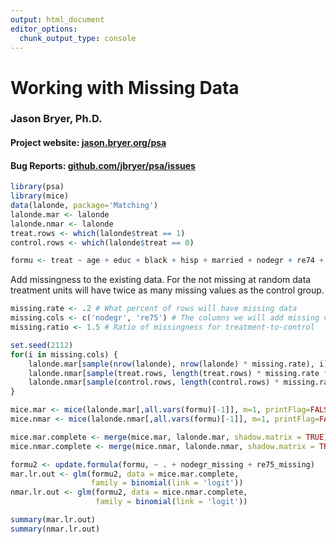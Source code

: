 ```yaml
---
output: html_document
editor_options: 
  chunk_output_type: console
---
```

<!--
%\VignetteEngine{knitr::knitr}
%\VignetteIndexEntry{Working with Missing Data}
-->

# Working with Missing Data

### Jason Bryer, Ph.D. 
#### Project website: [jason.bryer.org/psa](http://jason.bryer.org/psa)
#### Bug Reports: [github.com/jbryer/psa/issues](https://github.com/jbryer/psa/issues)




```r
library(psa)
library(mice)
data(lalonde, package='Matching')
lalonde.mar <- lalonde
lalonde.nmar <- lalonde
treat.rows <- which(lalonde$treat == 1)
control.rows <- which(lalonde$treat == 0)

formu <- treat ~ age + educ + black + hisp + married + nodegr + re74 + re75
```


Add missingness to the existing data. For the not missing at random data treatment units will have twice as many missing values as the control group.

```r
missing.rate <- .2 # What percent of rows will have missing data
missing.cols <- c('nodegr', 're75') # The columns we will add missing values to
missing.ratio <- 1.5 # Ratio of missingness for treatment-to-control

set.seed(2112)
for(i in missing.cols) {
	lalonde.mar[sample(nrow(lalonde), nrow(lalonde) * missing.rate), i] <- NA
	lalonde.nmar[sample(treat.rows, length(treat.rows) * missing.rate * missing.ratio), i] <- NA
	lalonde.nmar[sample(control.rows, length(control.rows) * missing.rate), i] <- NA
}

```

```r
mice.mar <- mice(lalonde.mar[,all.vars(formu)[-1]], m=1, printFlag=FALSE)
mice.nmar <- mice(lalonde.nmar[,all.vars(formu)[-1]], m=1, printFlag=FALSE)
```


```r
mice.mar.complete <- merge(mice.mar, lalonde.mar, shadow.matrix = TRUE)
mice.nmar.complete <- merge(mice.nmar, lalonde.nmar, shadow.matrix = TRUE)
```


```r
formu2 <- update.formula(formu, ~ . + nodegr_missing + re75_missing)
mar.lr.out <- glm(formu2, data = mice.mar.complete, 
				  family = binomial(link = 'logit'))
nmar.lr.out <- glm(formu2, data = mice.nmar.complete, 
				   family = binomial(link = 'logit'))

summary(mar.lr.out)
summary(nmar.lr.out)
```


